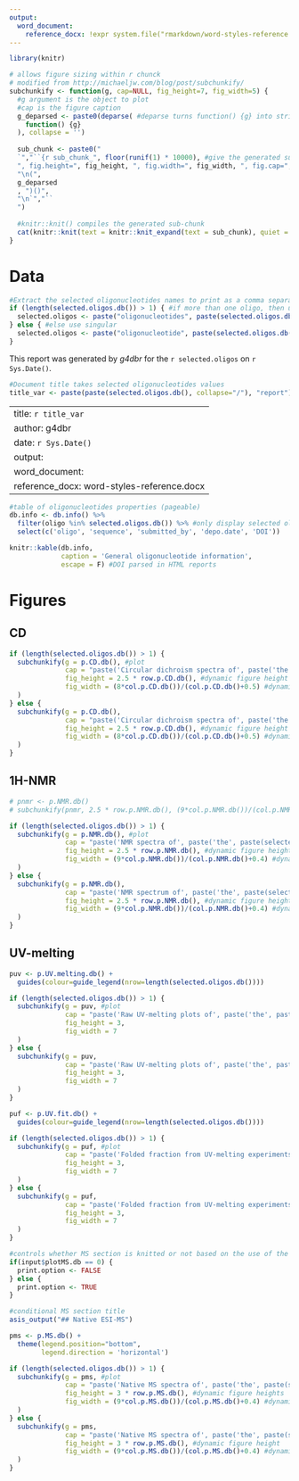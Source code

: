 ```yaml
---
output:
  word_document:
    reference_docx: !expr system.file("rmarkdown/word-styles-reference.docx", package = "g4dbr")
---
```


```r
library(knitr)
```

```r
# allows figure sizing within r chunck
# modified from http://michaeljw.com/blog/post/subchunkify/
subchunkify <- function(g, cap=NULL, fig_height=7, fig_width=5) {
  #g argument is the object to plot
  #cap is the figure caption
  g_deparsed <- paste0(deparse( #deparse turns function() {g} into string that Knitr can interpret
    function() {g}
  ), collapse = '')
  
  sub_chunk <- paste0("
  `","``{r sub_chunk_", floor(runif(1) * 10000), #give the generated sub-chunk a unique name
  ", fig.height=", fig_height, ", fig.width=", fig_width, ", fig.cap=", cap, ", echo=FALSE, message=FALSE, warning=FALSE, fig.align='center', dpi = 300}",
  "\n(", 
  g_deparsed
  , ")()",
  "\n`","``
  ")
  
  #knitr::knit() compiles the generated sub-chunk
  cat(knitr::knit(text = knitr::knit_expand(text = sub_chunk), quiet = TRUE))
}
```

# Data

```r
#Extract the selected oligonucleotides names to print as a comma separated string
if (length(selected.oligos.db()) > 1) { #if more than one oligo, then use plural
  selected.oligos <- paste("oligonucleotides", paste(selected.oligos.db()[1:length(selected.oligos.db())-1], collapse=", "), "and", selected.oligos.db()[length(selected.oligos.db())])
} else { #else use singular 
  selected.oligos <- paste("oligonucleotide", paste(selected.oligos.db(), collapse=", "))
}
```

This report was generated by *g4dbr* for the `r selected.oligos` on `r Sys.Date()`.

```r
#Document title takes selected oligonucleotides values
title_var <- paste(paste(selected.oligos.db(), collapse="/"), "report")
```

---
title: `r title_var`
author: g4dbr
date: `r Sys.Date()`
output:
word_document:
reference_docx: word-styles-reference.docx
---

```r
#table of oligonucleotides properties (pageable)
db.info <- db.info() %>%
  filter(oligo %in% selected.oligos.db()) %>% #only display selected oligos data
  select(c('oligo', 'sequence', 'submitted_by', 'depo.date', 'DOI'))

knitr::kable(db.info,
             caption = 'General oligonucleotide information',
             escape = F) #DOI parsed in HTML reports
```

# Figures

## CD

```r
if (length(selected.oligos.db()) > 1) {
  subchunkify(g = p.CD.db(), #plot
              cap = "paste('Circular dichroism spectra of', paste('the', paste(selected.oligos.db()[1:length(selected.oligos.db())-1], collapse=', '), 'and', selected.oligos.db()[length(selected.oligos.db())]), 'oligonucleotides')", #figure caption
              fig_height = 2.5 * row.p.CD.db(), #dynamic figure height
              fig_width = (8*col.p.CD.db())/(col.p.CD.db()+0.5) #dynamic figure width
  ) 
} else {
  subchunkify(g = p.CD.db(), 
              cap = "paste('Circular dichroism spectra of', paste('the', paste(selected.oligos.db(), collapse=', ', 'oligonucleotide')))",
              fig_height = 2.5 * row.p.CD.db(), #dynamic figure height
              fig_width = (8*col.p.CD.db())/(col.p.CD.db()+0.5) #dynamic figure width
  )
}

```

## 1H-NMR

```r
# pnmr <- p.NMR.db()
# subchunkify(pnmr, 2.5 * row.p.NMR.db(), (9*col.p.NMR.db())/(col.p.NMR.db()+0.4)) #figure height based on number of figure rows in the app

if (length(selected.oligos.db()) > 1) {
  subchunkify(g = p.NMR.db(), #plot
              cap = "paste('NMR spectra of', paste('the', paste(selected.oligos.db()[1:length(selected.oligos.db())-1], collapse=', '), 'and', selected.oligos.db()[length(selected.oligos.db())]), 'oligonucleotides')", #figure caption
              fig_height = 2.5 * row.p.NMR.db(), #dynamic figure height
              fig_width = (9*col.p.NMR.db())/(col.p.NMR.db()+0.4) #dynamic figure width
  ) 
} else {
  subchunkify(g = p.NMR.db(), 
              cap = "paste('NMR spectrum of', paste('the', paste(selected.oligos.db(), collapse=', ', 'oligonucleotide')))",
              fig_height = 2.5 * row.p.NMR.db(), #dynamic figure height
              fig_width = (9*col.p.NMR.db())/(col.p.NMR.db()+0.4) #dynamic figure width
  )
}

```


## UV-melting

```r
puv <- p.UV.melting.db() + 
  guides(colour=guide_legend(nrow=length(selected.oligos.db()))) 

if (length(selected.oligos.db()) > 1) {
  subchunkify(g = puv, #plot
              cap = "paste('Raw UV-melting plots of', paste('the', paste(selected.oligos.db()[1:length(selected.oligos.db())-1], collapse=', '), 'and', selected.oligos.db()[length(selected.oligos.db())]), 'oligonucleotides')", #figure caption
              fig_height = 3,
              fig_width = 7
  ) 
} else {
  subchunkify(g = puv, 
              cap = "paste('Raw UV-melting plots of', paste('the', paste(selected.oligos.db(), collapse=', ', 'oligonucleotide')))",
              fig_height = 3,
              fig_width = 7
  )
}


```

```r
puf <- p.UV.fit.db() + 
  guides(colour=guide_legend(nrow=length(selected.oligos.db()))) 

if (length(selected.oligos.db()) > 1) {
  subchunkify(g = puf, #plot
              cap = "paste('Folded fraction from UV-melting experiments of', paste('the', paste(selected.oligos.db()[1:length(selected.oligos.db())-1], collapse=', '), 'and', selected.oligos.db()[length(selected.oligos.db())]), 'oligonucleotides')", #figure caption
              fig_height = 3,
              fig_width = 7
  ) 
} else {
  subchunkify(g = puf, 
              cap = "paste('Folded fraction from UV-melting experiments of', paste('the', paste(selected.oligos.db(), collapse=', ', 'oligonucleotide')))",
              fig_height = 3,
              fig_width = 7
  )
}

```

```r
#controls whether MS section is knitted or not based on the use of the plotMS button
if(input$plotMS.db == 0) {
  print.option <- FALSE
} else {
  print.option <- TRUE
}
```

```r
#conditional MS section title
asis_output("## Native ESI-MS")
```

```r
pms <- p.MS.db() + 
  theme(legend.position="bottom",
        legend.direction = 'horizontal')

if (length(selected.oligos.db()) > 1) {
  subchunkify(g = pms, #plot
              cap = "paste('Native MS spectra of', paste('the', paste(selected.oligos.db()[1:length(selected.oligos.db())-1], collapse=', '), 'and', selected.oligos.db()[length(selected.oligos.db())]), 'oligonucleotides')", #figure caption
              fig_height = 3 * row.p.MS.db(), #dynamic figure heights
              fig_width = (9*col.p.MS.db())/(col.p.MS.db()+0.4) #dynamic figure width
  ) 
} else {
  subchunkify(g = pms, 
              cap = "paste('Native MS spectra of', paste('the', paste(selected.oligos.db(), collapse=', ', 'oligonucleotide')))",
              fig_height = 3 * row.p.MS.db(), #dynamic figure height
              fig_width = (9*col.p.MS.db())/(col.p.MS.db()+0.4) #dynamic figure width
  )
}

```


